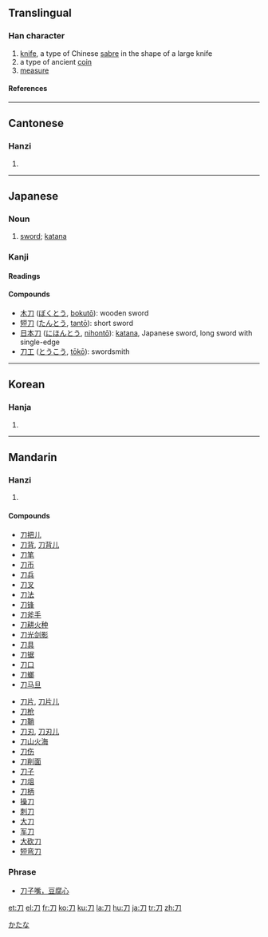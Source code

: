 {{see|刂}}<!-- may be replaced by zh-forms -->

==Translingual==
{{Han stroke|[[Image:刀-order.gif]]}}
===Han character===
{{Han char|rn=18|rad=刀|as=00|sn=2|four=1722<sub>0</sub>|canj=尸竹 (SH)}}
# [[knife]], a type of Chinese [[sabre]] in the shape of a large knife
# a type of ancient [[coin]]
# [[measure]]
====References====
{{Han ref|kx=0135.240|dkj=01845|dj=0304.040|hdz=10319.120|uh=5200|ud=20992|bh=A44D|bd=42061}}
----
==Cantonese==
===Hanzi===
{{yue-hanzi|jyut=[[dou1]]|y=[[dou1]]}}
# {{defn|Cantonese}}
----
==Japanese==
===Noun===
{{ja-noun|k|hira=かたな|rom=katana}}

# [[sword]]; [[katana]]
[[Category:ja:Weapons|かたな]]
===Kanji===
{{ja-kanji|grade=2|rs=刀00}}
====Readings====
{{ja-readings|on=[[とう]] (tō) < [[たう]] (tau), [[と]] (to)|kun=[[かたな]] (katana)}}

====Compounds====
*[[木刀]] ([[ぼくとう]], [[bokutō]]): wooden sword
*[[短刀]] ([[たんとう]], [[tantō]]): short sword
*[[日本刀]] ([[にほんとう]], [[nihontō]]): [[katana]], Japanese sword, long sword with single-edge
*[[刀工]] ([[とうこう]], [[tōkō]]): swordsmith
----

==Korean==
===Hanja===
{{ko-hanja|hangeul=[[도]]|eumhun=칼|rv=do|mr=to}}
# {{defn|Korean}}
----
==Mandarin==
===Hanzi===
{{cmn-hanzi|pin=[[dāo]] ([[dao1]]), [[fèn]] ([[fen4]])|wg=tao<sup>1</sup>, fen<sup>4</sup>}}
# {{defn|Mandarin}}

====Compounds====
{{top}}
*[[刀把儿]]
*[[刀背]], [[刀背儿]]
*[[刀笔]]
*[[刀币]]
*[[刀兵]]
*[[刀叉]]
*[[刀法]]
*[[刀锋]]
*[[刀斧手]]
*[[刀耕火种]]
*[[刀光剑影]]
*[[刀具]]
*[[刀锯]]
*[[刀口]]
*[[刀螂]]
*[[刀马旦]]
{{mid}}
*[[刀片]], [[刀片儿]]
*[[刀枪]]
*[[刀鞘]]
*[[刀刃]], [[刀刃儿]]
*[[刀山火海]]
*[[刀伤]]
*[[刀削面]]
*[[刀子]]
*[[刀俎]]
*[[刀柄]]
*[[操刀]]
*[[刺刀]]
*[[大刀]]
*[[军刀]]
*[[大砍刀]]
*[[短弯刀]]
{{bottom}}

===Phrase===
*[[刀子嘴，豆腐心]]

[[et:刀]]
[[el:刀]]
[[fr:刀]]
[[ko:刀]]
[[ku:刀]]
[[la:刀]]
[[hu:刀]]
[[ja:刀]]
[[tr:刀]]
[[zh:刀]]
